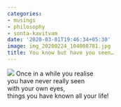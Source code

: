 ```yaml
---
categories:
- musings
- philosophy
- sonta-kavitvam
date: '2020-03-01T19:46:34+05:30'
image: img_20200224_104008781.jpg
title: You know but have you seen…
---
```


![](img_20200224_104008781.jpg) Once in a while you realise<br>
you have never really seen<br>
with your own eyes,<br>
things you have known all your life!

<!--
post-671
https://venugvgk.wordpress.com/2020/03/01/you-know-but-have-you-seen/
-->
